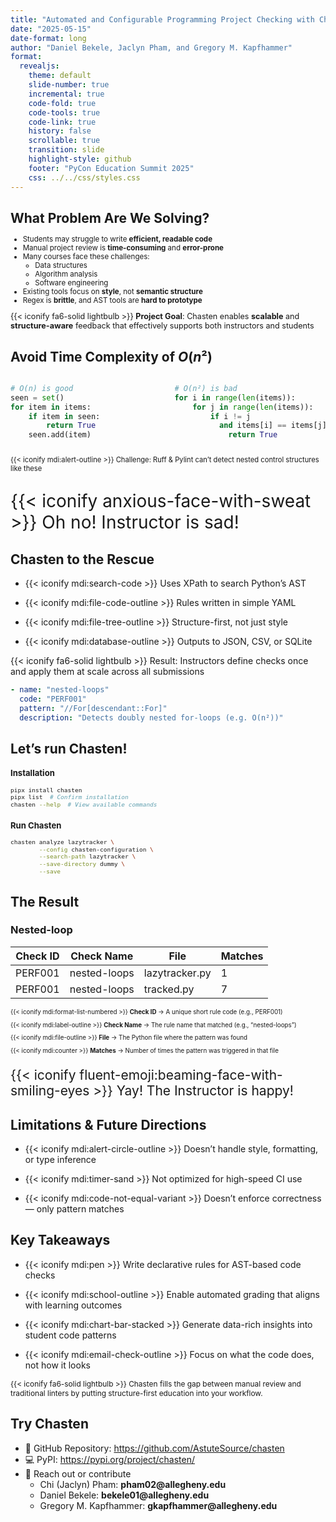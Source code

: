 ```yaml
---
title: "Automated and Configurable Programming Project Checking with Chasten" 
date: "2025-05-15"
date-format: long
author: "Daniel Bekele, Jaclyn Pham, and Gregory M. Kapfhammer"
format: 
  revealjs:
    theme: default
    slide-number: true
    incremental: true
    code-fold: true
    code-tools: true
    code-link: true
    history: false
    scrollable: true
    transition: slide
    highlight-style: github
    footer: "PyCon Education Summit 2025"
    css: ../../css/styles.css
---
```


## What Problem Are We Solving?

::: {.incremental style="font-size: 0.825em; margin-top: -0.25em;"}

- Students may struggle to write **efficient, readable code**
- Manual project review is **time-consuming** and **error-prone**
- Many courses face these challenges:
  - Data structures
  - Algorithm analysis
  - Software engineering
- Existing tools focus on **style**, not **semantic structure**
- Regex is **brittle**, and AST tools are **hard to prototype**

:::

::: {.fragment .fade style="margin-top: -0.15em; font-size: 0.9em;"}

{{< iconify fa6-solid lightbulb >}} **Project Goal**: Chasten enables
**scalable** and **structure-aware** feedback that effectively supports both
instructors and students

:::

## Avoid Time Complexity of $O(n²)$

::: {.columns}
::: {.column width="50%"}

```python
# O(n) is good
seen = set()
for item in items:
    if item in seen:
        return True
    seen.add(item)
```
:::

::: {.column width="50%"}

```python
# O(n²) is bad
for i in range(len(items)):
    for j in range(len(items)):
        if i != j 
          and items[i] == items[j]:
            return True
```
:::

:::

::: {.fragment .fade .boxed-content style="font-size: 0.8em;"}

{{< iconify mdi:alert-outline >}} Challenge: Ruff & Pylint can’t detect nested
control structures like these

:::

::: {.fragment .fade style="font-size: 2em;"}

{{< iconify anxious-face-with-sweat >}}
Oh no! Instructor is sad!
:::

## Chasten to the Rescue
::: {.incremental}

- {{< iconify mdi:search-code >}} Uses XPath to search Python's AST

- {{< iconify mdi:file-code-outline >}} Rules written in simple YAML

- {{< iconify mdi:file-tree-outline >}} Structure-first, not just style

- {{< iconify mdi:database-outline >}} Outputs to JSON, CSV, or SQLite

:::

::: {.fragment .fade .boxed-content style="font-size: 1em;"}
{{< iconify fa6-solid lightbulb >}} Result: Instructors define checks once and apply them at scale across all submissions
:::

:::fragment
```yaml
- name: "nested-loops"
  code: "PERF001"
  pattern: "//For[descendant::For]"
  description: "Detects doubly nested for-loops (e.g. O(n²))"
```
:::

## Let's run Chasten!
::: {.fragment .fade style="font-size: 0.8em;"}
### Installation
```bash
pipx install chasten
pipx list  # Confirm installation
chasten --help  # View available commands
```
:::

::: {.fragment .fade style="font-size: 0.8em;"}
### Run Chasten
```bash
chasten analyze lazytracker \
        --config chasten-configuration \
        --search-path lazytracker \
        --save-directory dummy \
        --save
```
:::


## The Result

::: {.fragment .fade style="font-size: 1em;"}
### Nested-loop
| Check ID | Check Name     | File           | Matches |
|----------|----------------|----------------|---------|
| PERF001  | nested-loops   | lazytracker.py | 1       |
| PERF001  | nested-loops   | tracked.py     | 7       |
:::

::: {.fragment .fade style="font-size: 0.7em; margin-top: 1em;"}
{{< iconify mdi:format-list-numbered >}} **Check ID** → A unique short rule code (e.g., PERF001)
:::

::: {.fragment .fade style="font-size: 0.7em;"}
{{< iconify mdi:label-outline >}} **Check Name** → The rule name that matched (e.g., "nested-loops")
:::

::: {.fragment .fade style="font-size: 0.7em;"}
{{< iconify mdi:file-outline >}} **File** → The Python file where the pattern was found
:::

::: {.fragment .fade-down style="font-size: 0.7em;"}
{{< iconify mdi:counter >}} **Matches** → Number of times the pattern was triggered in that file
:::

::: {.fragment .fade style="font-size: 1.5em; margin-top: 0.5em;"}
{{< iconify fluent-emoji:beaming-face-with-smiling-eyes >}}
Yay! The Instructor is happy!
:::

## Limitations & Future Directions
::: {.incremental}

- {{< iconify mdi:alert-circle-outline >}} Doesn’t handle style, formatting, or type inference

- {{< iconify mdi:timer-sand >}} Not optimized for high-speed CI use

- {{< iconify mdi:code-not-equal-variant >}} Doesn't enforce correctness — only pattern matches

:::

## Key Takeaways
::: {.incremental}

- {{< iconify mdi:pen >}} Write declarative rules for AST-based code checks

- {{< iconify mdi:school-outline >}} Enable automated grading that aligns with learning outcomes

- {{< iconify mdi:chart-bar-stacked >}} Generate data-rich insights into student code patterns

- {{< iconify mdi:email-check-outline >}} Focus on what the code does, not how it looks

:::

::: {.fragment .fade .boxed-content style="font-size: 0.85em;"}
{{< iconify fa6-solid lightbulb >}} Chasten fills the gap between manual review and traditional linters by putting structure-first education into your workflow.
:::

## Try Chasten
- 🔗 GitHub Repository: [https://github.com/AstuteSource/chasten](https://github.com/AstuteSource/chasten)
- 💻 PyPI: [https://pypi.org/project/chasten/](https://pypi.org/project/chasten/)
- 🤝 Reach out or contribute 
  - Chi (Jaclyn) Pham: **pham02@allegheny.edu** 
  - Daniel Bekele: **bekele01@allegheny.edu** 
  - Gregory M. Kapfhammer: **gkapfhammer@allegheny.edu**


